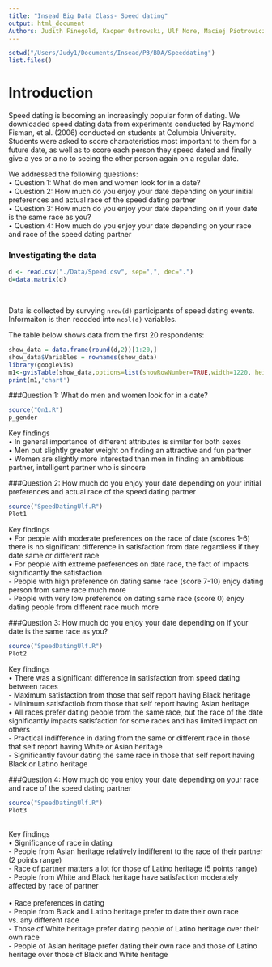 ```yaml
---
title: "Insead Big Data Class- Speed dating"
output: html_document
Authors: Judith Finegold, Kacper Ostrowski, Ulf Nore, Maciej Piotrowicz
---
```



```r
setwd("/Users/Judy1/Documents/Insead/P3/BDA/Speeddating")
list.files()
```

# Introduction

Speed dating is becoming an increasingly popular form of dating. We downloaded speed dating data from experiments conducted by Raymond Fisman, et al. (2006) conducted on students at Columbia University. Students were asked to score characteristics most important to them for a future date, as well as to score each person they speed dated and finally give a yes or a no to seeing the other person again on a regular date.

We addressed the following questions:
<br>
•  Question 1: What do men and women look for in a date?
<br>
•	Question 2: How much do you enjoy your date depending on your initial preferences and actual race of the speed dating partner
<br>
•	Question 3: How much do you enjoy your date depending on if your date is the same race as you?
<br>
•	Question 4: How much do you enjoy your date depending on your race and race of the speed dating partner

### Investigating the data

```r
d <- read.csv("./Data/Speed.csv", sep=",", dec=".")
d=data.matrix(d)
```
<br>

Data is collected by survying `nrow(d)` participants of speed dating events. Informaiton is then recoded into `ncol(d)` variables.  

The table below shows data from the first 20 respondents:
<br>

```r
show_data = data.frame(round(d,2))[1:20,]
show_data$Variables = rownames(show_data)
library(googleVis)
m1<-gvisTable(show_data,options=list(showRowNumber=TRUE,width=1220, height=min(400,27*(nrow(show_data)+1)),allowHTML=TRUE,page='disable'))
print(m1,'chart')
```

###Question 1: What do men and women look for in a date?


```r
source("Qn1.R")
p_gender 
```

Key findings
<br>
•  In general importance of different attributes is similar for both sexes
<br>
•  Men put slightly greater weight on finding an attractive and fun partner
<br>
•	Women are slightly more interested than men in finding an ambitious partner, intelligent partner who is sincere
<br>

###Question 2: How much do you enjoy your date depending on your initial preferences and actual race of the speed dating partner
<br>

```r
source("SpeedDatingUlf.R")
Plot1
```

Key findings
<br>
• For people with moderate preferences on the race of date (scores 1-6) there is no significant difference in satisfaction from date regardless if they date same or different race
<br>
• For people with extreme preferences on date race, the fact of impacts significantly the satisfaction
<br>
  - People with high preference on dating same race (score 7-10) enjoy dating person from same race much more
<br>
  -	People with very low preference on dating same race (score 0) enjoy dating people from different race much more
<br>

###Question 3: How much do you enjoy your date depending on if your date is the same race as you?

```r
source("SpeedDatingUlf.R")
Plot2
```

Key findings
<br>
•  There was a significant difference in satisfaction from speed dating between races 
<br>
-	Maximum satisfaction from those that self report having Black heritage
<br>
-	Minimum satisfactiob from those that self report having Asian heritage
<br>
•	All races prefer dating people from the same race, but the race of the date significantly impacts satisfaction for some races and has limited impact on others
<br>
-	Practical indifference in dating from the same or different race in those that self report having White or Asian heritage
<br>
-  Significantly favour dating the same race in those that self report having Black or Latino heritage
<br>

###Question 4: How much do you enjoy your date depending on your race and race of the speed dating partner

```r
source("SpeedDatingUlf.R")
Plot3
```

<br>
Key findings
<br>
•  Significance of race in dating
<br>
-	People from Asian heritage relatively indifferent to the race of their partner (2 points range)
<br>
-	Race of partner matters a lot for those of Latino heritage (5 points range)
<br>
-	People from White and Black heritage have satisfaction moderately affected by race of partner
<br>
<br>
•	Race preferences in dating
<br>
-	People from Black and Latino heritage prefer to date their own race vs. any different race
<br>
-	Those of White heritage prefer dating people of Latino heritage over their own race
<br>
-	People of Asian heritage prefer dating their own race and those of Latino heritage over those of Black and White heritage

